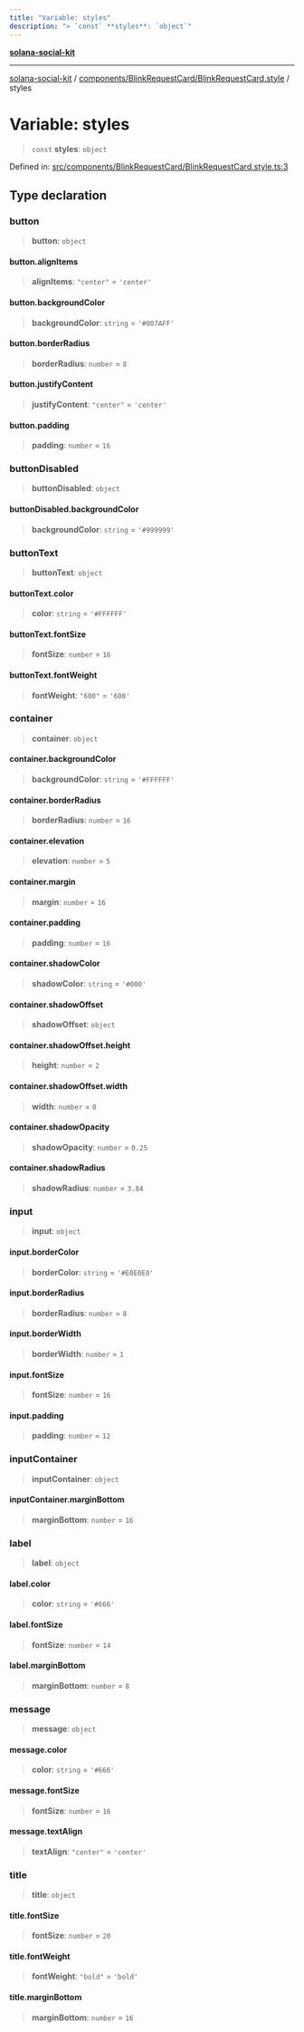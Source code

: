 ```yaml
---
title: "Variable: styles"
description: "> `const` **styles**: `object`"
---
```


[**solana-social-kit**](../../../../README.mdx)

***

[solana-social-kit](../../../../README.mdx) / [components/BlinkRequestCard/BlinkRequestCard.style](../README.mdx) / styles

# Variable: styles

> `const` **styles**: `object`

Defined in: [src/components/BlinkRequestCard/BlinkRequestCard.style.ts:3](https://github.com/SendArcade/solana-social-starter/blob/bd4b3556b8f469c27ebb06f4df65b3a36b43ba3b/src/components/BlinkRequestCard/BlinkRequestCard.style.ts#L3)

## Type declaration

### button

> **button**: `object`

#### button.alignItems

> **alignItems**: `"center"` = `'center'`

#### button.backgroundColor

> **backgroundColor**: `string` = `'#007AFF'`

#### button.borderRadius

> **borderRadius**: `number` = `8`

#### button.justifyContent

> **justifyContent**: `"center"` = `'center'`

#### button.padding

> **padding**: `number` = `16`

### buttonDisabled

> **buttonDisabled**: `object`

#### buttonDisabled.backgroundColor

> **backgroundColor**: `string` = `'#999999'`

### buttonText

> **buttonText**: `object`

#### buttonText.color

> **color**: `string` = `'#FFFFFF'`

#### buttonText.fontSize

> **fontSize**: `number` = `16`

#### buttonText.fontWeight

> **fontWeight**: `"600"` = `'600'`

### container

> **container**: `object`

#### container.backgroundColor

> **backgroundColor**: `string` = `'#FFFFFF'`

#### container.borderRadius

> **borderRadius**: `number` = `16`

#### container.elevation

> **elevation**: `number` = `5`

#### container.margin

> **margin**: `number` = `16`

#### container.padding

> **padding**: `number` = `16`

#### container.shadowColor

> **shadowColor**: `string` = `'#000'`

#### container.shadowOffset

> **shadowOffset**: `object`

#### container.shadowOffset.height

> **height**: `number` = `2`

#### container.shadowOffset.width

> **width**: `number` = `0`

#### container.shadowOpacity

> **shadowOpacity**: `number` = `0.25`

#### container.shadowRadius

> **shadowRadius**: `number` = `3.84`

### input

> **input**: `object`

#### input.borderColor

> **borderColor**: `string` = `'#E0E0E0'`

#### input.borderRadius

> **borderRadius**: `number` = `8`

#### input.borderWidth

> **borderWidth**: `number` = `1`

#### input.fontSize

> **fontSize**: `number` = `16`

#### input.padding

> **padding**: `number` = `12`

### inputContainer

> **inputContainer**: `object`

#### inputContainer.marginBottom

> **marginBottom**: `number` = `16`

### label

> **label**: `object`

#### label.color

> **color**: `string` = `'#666'`

#### label.fontSize

> **fontSize**: `number` = `14`

#### label.marginBottom

> **marginBottom**: `number` = `8`

### message

> **message**: `object`

#### message.color

> **color**: `string` = `'#666'`

#### message.fontSize

> **fontSize**: `number` = `16`

#### message.textAlign

> **textAlign**: `"center"` = `'center'`

### title

> **title**: `object`

#### title.fontSize

> **fontSize**: `number` = `20`

#### title.fontWeight

> **fontWeight**: `"bold"` = `'bold'`

#### title.marginBottom

> **marginBottom**: `number` = `16`
